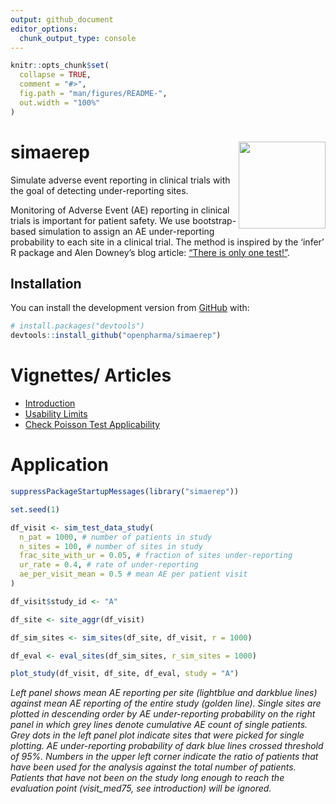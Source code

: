 ```yaml
---
output: github_document
editor_options: 
  chunk_output_type: console
---
```


<!-- README.md is generated from README.Rmd. Please edit that file -->

```r
knitr::opts_chunk$set(
  collapse = TRUE,
  comment = "#>",
  fig.path = "man/figures/README-",
  out.width = "100%"
)
```

# simaerep <a href='https://openpharma.github.io/simaerep'><img src='man/figures/logo.png' align="right" height="139" /></a>
<!-- badges: start -->
<!-- badges: end -->

Simulate adverse event reporting in clinical trials with the goal of detecting under-reporting sites.

Monitoring of Adverse Event (AE) reporting in clinical trials is important for patient safety. We
use bootstrap-based simulation to assign an AE under-reporting probability to each site in a clinical trial.
The method is inspired by the 'infer' R package and Alen Downey's blog article: ["There is only one test!"](
http://allendowney.blogspot.com/2011/05/there-is-only-one-test.html).

## Installation

You can install the development version from [GitHub](https://github.com/) with:

``` r
# install.packages("devtools")
devtools::install_github("openpharma/simaerep")
```

# Vignettes/ Articles

- [Introduction](https://openpharma.github.io/simaerep/articles/intro.html)
- [Usability Limits](https://openpharma.github.io/simaerep/articles/usability_limits.html)
- [Check Poisson Test Applicability](https://openpharma.github.io/simaerep/articles/check_poisson.html)

# Application

```r

suppressPackageStartupMessages(library("simaerep"))

set.seed(1)

df_visit <- sim_test_data_study(
  n_pat = 1000, # number of patients in study
  n_sites = 100, # number of sites in study
  frac_site_with_ur = 0.05, # fraction of sites under-reporting
  ur_rate = 0.4, # rate of under-reporting
  ae_per_visit_mean = 0.5 # mean AE per patient visit
)

df_visit$study_id <- "A"

df_site <- site_aggr(df_visit)

df_sim_sites <- sim_sites(df_site, df_visit, r = 1000)

df_eval <- eval_sites(df_sim_sites, r_sim_sites = 1000)

plot_study(df_visit, df_site, df_eval, study = "A") 
```

*Left panel shows mean AE reporting per site (lightblue and darkblue lines) against mean AE reporting of the entire study (golden line). Single sites are plotted in descending order by AE under-reporting probability on the right panel in which grey lines denote cumulative AE count of single patients. Grey dots in the left panel plot indicate sites that were picked for single plotting. AE under-reporting probability of dark blue lines crossed threshold of 95%. Numbers in the upper left corner indicate the ratio of patients that have been used for the analysis against the total number of patients. Patients that have not been on the study long enough to reach the evaluation point (visit_med75, see introduction) will be ignored.*


